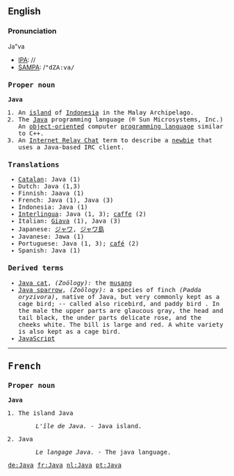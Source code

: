 {{wikipedia}}
{{see|java}}
==English==

===Pronunciation===
Ja"va 
*[[IPA]]: //
*[[SAMPA]]: /<tt>"dZA:va/

===Proper noun===
'''Java'''

# An [[island]] of [[Indonesia]] in the Malay Archipelago.
# The [[w:Java programming language|Java]] programming language (&#0174; Sun Microsystems, Inc.) An [[object-oriented]] computer [[programming language]] similar to C++.
# An [[Internet Relay Chat]] term to describe a [[newbie]] that uses a Java-based IRC client.

===Translations===
*[[Catalan]]: Java (1)
*Dutch: Java {{n}} (1,3)
*Finnish: Jaava (1)
*French: Java {{f}} (1), Java {{m}} (3)
*Indonesia: Java (1)
*[[Interlingua]]: Java (1, 3); [[caffe]] (2)
*Italian: [[Giava]] (1), Java {{m}} (3)
*Japanese: [[ジャワ]], [[ジャワ島]]
*Javanese: Jawa (1)
*Portuguese: Java {{f}} (1, 3); [[café]] {{m}} (2)
*Spanish: Java (1)

===Derived terms===
* [[Java cat]], ''(Zoölogy):'' the [[musang]]  
* [[Java sparrow]], ''(Zoölogy):'' a species of finch ''(Padda oryzivora)'', native of Java, but very commonly kept as a cage bird; -- called also ricebird, and paddy bird . In the male the upper parts are glaucous gray, the head and tail black, the under parts delicate rose, and the cheeks white. The bill is large and red. A white variety is also kept as a cage bird.
* [[JavaScript]]
----

==French==

===Proper noun===
'''Java'''

# The island Java
#: ''L'île de Java.'' - Java island.
# Java
#: ''Le langage Java.'' - The java language.
<!--move to [[java]]: # A dance.
#:''Il danse la '''java.'' - He dances java.-->

[[de:Java]]
[[fr:Java]]
[[nl:Java]]
[[pt:Java]]